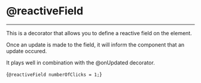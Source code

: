 
# @reactiveField
---

This is a decorator that allows you to define a reactive field on the element.

Once an update is made to the field, it will inform the component that an update occured.

It plays well in combination with the @onUpdated decorator.

<CodeBlock lang='typescript'>{`@reactiveField numberOfClicks = 1;`}</CodeBlock>
